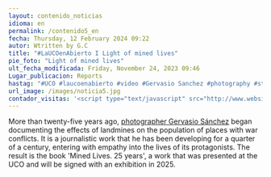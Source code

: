 ```yaml
---
layout: contenido_noticias
idioma: en
permalink: /contenido5_en
fecha: Thursday, 12 February 2024 09:22
autor: Wtritten by G.C
title: "#LaUCOenAbierto I Light of mined lives"
pie_foto: "Light of mined lives"
ult_fecha_modificada: Friday, November 24, 2023 09:46
Lugar_publicacion: Reports
hastag: "#UCO #laucoenabierto #video #Gervasio Sanchez #photography #students"
url_image: /images/noticia5.jpg
contador_visitas: '<script type="text/javascript" src="http://www.websitegoodies.com/counter.php?id=75442&color=%231253bd"></script>'
---
```



More than twenty-five years ago, [photographer Gervasio Sánchez](#) began documenting the effects of landmines on the population of places with war conflicts. It is a journalistic work that he has been developing for a quarter of a century, entering with empathy into the lives of its protagonists. The result is the book 'Mined Lives. 25 years', a work that was presented at the UCO and will be signed with an exhibition in 2025.